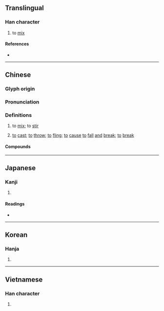 {{also|抨}}
{{character info/new}}
==Translingual==

===Han character===
{{Han char|rn=64|rad=手|as=05|sn=8|four=59050|canj=QFQ|ids=⿰扌半}}

# to [[mix]]

====References====
* {{Han ref|kx=0425.050|dkj=11951|dj=0773.110|hdz=31858.020|uh=62CC|ud=25292|bh=A9D5|bd=43477}}

----

==Chinese==
{{zh-forms}}

===Glyph origin===
{{Han etym}}

===Pronunciation===
{{zh-pron
|m=bàn
|c=pun3,bun6,pun1
|h=pfs=phân
|md=
|mn=qz:pǒaⁿ/tw,xm,zz:pōaⁿ/qz:poǎn/tw,xm,zz:poān
|mn_note=pǒaⁿ/pōaⁿ - vernacular; poǎn/poān - literary
|w=
|mc=y
|oc=y
|cat=v
}}

===Definitions===
{{zh-hanzi}}

# to [[mix]]; to [[stir]]
# {{lb|zh|Hakka}}  [[to]] [[cast]]; [[to]] [[throw]]; [[to]] [[fling]]; [[to]] [[cause]] [[to]] [[fall]] [[and]] [[break]]; [[to]] [[break]]

====Compounds====
{{zh-der|拌入|拌種}}

----

==Japanese==

===Kanji===
{{ja-kanji|grade=|rs=手05}}

# {{defn|lang=ja|sort=手05}}

====Readings====
* {{ja-readings
|goon=ばん
|kanon=はん
|kun=すてる, わる, かきまぜる
}}

----

==Korean==

===Hanja===
{{ko-hanja|hangeul=반|eumhun=|rv=ban|mr=pan|y=pan}}

# {{defn|lang=ko|sort=手05}}

----

==Vietnamese==

===Han character===
{{vi-hantu|[[bắn]], [[phan]], [[bạn]]|rs=手05}}

# {{defn|lang=vi|sort=手05}}